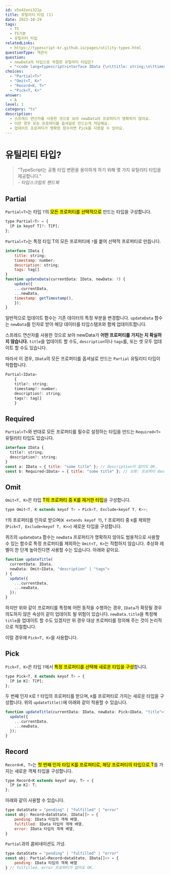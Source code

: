 ```yaml
---
id: v5o42oni321p
title: 유틸리티 타입 (1)
date: 2023-10-29
tags:
  - TS
  - TS기본
  - 유틸리티_타입
relatedLinks:
  - https://typescript-kr.github.io/pages/utility-types.html
questionType: 객관식
question:
  - newData의 타입으로 적절한 유틸리티 타입은?
  - "<code lang=typescript>interface IData {\n\ttitle: string;\n\ttimestamp: number;\n\tdescription: string;\n\ttags: tag[];\n}\nfunction updateData(currentData: IData, newData: ?) {\n\tupdate({\n\t\t...currentData,\n\t\t...newData,\n\t\ttimestamp: getTimestamp()\n\t});\n} </code>"
choices:
  - "Partial<T>"
  - "Omit<T, K>"
  - "Record<K, T>"
  - "Pick<T, K>"
answer:
  - A
level: 1
category: "ts"
description: 
  - 스프레드 연산자를 사용한 것으로 보아 newData의 프로퍼티가 명확하지 않아요.
  - 이런 경우 모든 프로퍼티를 옵셔널로 만드는게 적당해요.
  - 업데이트 프로퍼티가 명확한 함수라면 Pick을 사용할 수 있어요.
---
```


# 유틸리티 타입?

<blockquote>
  "TypeScript는 공통 타입 변환을 용이하게 하기 위해 몇 가지 유틸리티 타입을
  제공합니다."
  <footer>
    <cite>- 타입스크립트 핸드북</cite>
  </footer>
</blockquote>

## Partial

`Partial<T>`는 타입 `T`의 <mark>모든 프로퍼티를 선택적으로</mark> 만드는 타입을 구성합니다.

```javascript
type Partial<T> = {
  [P in keyof T]?: T[P];
};
```

`Partial<T>`는 특정 타입 T의 모든 프로퍼티에 `?`를 붙여 선택적 프로퍼티로 만듭니다.

```javascript
interface IData {
    title: string;
    timestamp: number;
    description: string;
    tags: tag[]
}
function updateData(currentData: IData, newData: ?) {
    update({
    ...currentData,
    ...newData,
    timestamp: getTimestamp(),
    });
}
```

일반적으로 업데이트 함수는 기존 데이터의 특정 부분을 변경합니다.
`updateData` 함수는 `newData`를 인자로 받아 해당 데이터를 타임스탬프와 함께 업데이트합니다.

스프레드 연산자를 사용한 것으로 보아 newData가 <b>어떤 프로퍼티를 가지는 지 확실하지 않습니다.</b>
`title`을 업데이트 할 수도, `description`이나 `tags`를, 또는 셋 모두 업데이트 할 수도 있습니다.

따라서 이 경우, `IData`의 모든 프로퍼티를 옵셔널로 만드는 `Partial` 유틸리티 타입이 적합합니다.

```javascript
Partial<IData>
    {
    title?: string;
    timestamp?: number;
    description?: string;
    tags?: tag[]
    }
```

## Required

`Partial<T>`와 반대로 모든 프로퍼티를 필수로 설정하는 타입을 만드는 `Required<T>` 유틸리티 타입도 있습니다.

```javascript
interface IData {
  title?: string;
  description?: string;
}
const a: IData = { title: "some title" }; // description이 없어도 OK.
const b: Required<IData> = { title: "some title" }; // 오류: 프로퍼티 description이 없습니다.
```

## Omit

`Omit<T, K>`은 타입 <mark>T의 프로퍼티 중 K를 제거한 타입</mark>을 구성합니다.

```javascript
type Omit<T, K extends keyof T> = Pick<T, Exclude<keyof T, K>>;
```

`T`의 프로퍼티를 인자로 받으며(`K extends keyof T`), `T` 프로퍼티 중 `K`를 제외한(`Pick<T, Exclude<keyof T, K>>`) 새로운 타입을 구성합니다.

퀴즈의 `updateData` 함수는 `newData` 프로퍼티가 명확하지 않아도 범용적으로 사용할 수 있는 함수로 특정 프로퍼티를 제외하는 `Omit<T, K>`는 적합하지 않습니다.
추상화 레벨이 한 단계 높아진다면 사용할 수는 있습니다. 아래와 같이요.

```javascript
function updateTitle(
  currentData: IData,
  newData: Omit<IData, "description" | "tags">
) {
  update({
    ...currentData,
    ...newData,
  });
}
```

하지만 위와 같이 프로퍼티를 특정해 어떤 동작을 수행하는 경우, `IData`가 확장될 경우 의도하지 않은 속성이 같이 업데이트 될 위험이 있습니다.
`newData.title`을 특정해 `title`을 업데이트 할 수도 있겠지만 위 경우 대상 프로퍼티를 정의해 주는 것이 논리적으로 적절합니다.

이럴 경우에 `Pick<T, K>`을 사용합니다.

## Pick

`Pick<T, K>`은 타입 `T`에서 <mark>특정 프로퍼티를 선택해 새로운 타입을 구성</mark>합니다.

```javascript
type Pick<T, K extends keyof T> = {
  [P in K]: T[P];
};
```

두 번째 인자 `K`로 `T` 타입의 프로퍼티를 받으며, `K`를 프로퍼티로 가지는 새로운 타입을 구성합니다.
위의 `updateTitle()`에 아래와 같이 적용할 수 있습니다.

```javascript
function updateTitle(currentData: IData, newData: Pick<IData, "title">) {
  update({
    ...currentData,
    ...newData,
  });
}
```

## Record

`Record<K, T>`는 <mark>첫 번째 인자 타입 K를 프로퍼티로, 해당 프로퍼티의 타입으로 T</mark>를 가지는 새로운 객체 타입을 구성합니다.

```javascript
type Record<K extends keyof any, T> = {
  [P in K]: T;
};
```

아래와 같이 사용할 수 있습니다.

```javascript
type dataState = "pending" | "fulfilled" | "error"
const obj: Record<dataState, IData[]> = {
    pending: IData 타입의 객체 배열,
    fulfilled: IData 타입의 객체 배열,
    error: IData 타입의 객체 배열,
}
```

`Partial`과의 콤비네이션도 가넝.

```javascript
type dataState = "pending" | "fulfilled" | "error"
const obj: Partial<Record<dataState, IData[]>> = {
    pending: IData 타입의 객체 배열
} // fulfilled, error 프로퍼티가 없어도 OK.
```
